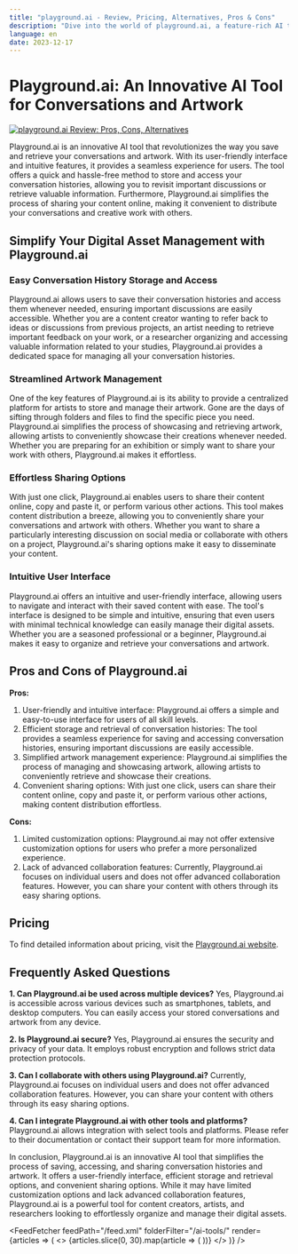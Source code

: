 ```yaml
---
title: "playground.ai - Review, Pricing, Alternatives, Pros & Cons"
description: "Dive into the world of playground.ai, a feature-rich AI tool. Learn about its features, pricing, and how it's making an impact. Don't miss out!"
language: en
date: 2023-12-17
---
```

        
# Playground.ai: An Innovative AI Tool for Conversations and Artwork


<BlogHeader />


[![playground.ai Review: Pros, Cons, Alternatives](/ai-tools/playground.ai.png)](https://playground.ai/)



Playground.ai is an innovative AI tool that revolutionizes the way you save and retrieve your conversations and artwork. With its user-friendly interface and intuitive features, it provides a seamless experience for users. The tool offers a quick and hassle-free method to store and access your conversation histories, allowing you to revisit important discussions or retrieve valuable information. Furthermore, Playground.ai simplifies the process of sharing your content online, making it convenient to distribute your conversations and creative work with others.

## Simplify Your Digital Asset Management with Playground.ai

### Easy Conversation History Storage and Access

Playground.ai allows users to save their conversation histories and access them whenever needed, ensuring important discussions are easily accessible. Whether you are a content creator wanting to refer back to ideas or discussions from previous projects, an artist needing to retrieve important feedback on your work, or a researcher organizing and accessing valuable information related to your studies, Playground.ai provides a dedicated space for managing all your conversation histories.

### Streamlined Artwork Management

One of the key features of Playground.ai is its ability to provide a centralized platform for artists to store and manage their artwork. Gone are the days of sifting through folders and files to find the specific piece you need. Playground.ai simplifies the process of showcasing and retrieving artwork, allowing artists to conveniently showcase their creations whenever needed. Whether you are preparing for an exhibition or simply want to share your work with others, Playground.ai makes it effortless.

### Effortless Sharing Options

With just one click, Playground.ai enables users to share their content online, copy and paste it, or perform various other actions. This tool makes content distribution a breeze, allowing you to conveniently share your conversations and artwork with others. Whether you want to share a particularly interesting discussion on social media or collaborate with others on a project, Playground.ai's sharing options make it easy to disseminate your content.

### Intuitive User Interface

Playground.ai offers an intuitive and user-friendly interface, allowing users to navigate and interact with their saved content with ease. The tool's interface is designed to be simple and intuitive, ensuring that even users with minimal technical knowledge can easily manage their digital assets. Whether you are a seasoned professional or a beginner, Playground.ai makes it easy to organize and retrieve your conversations and artwork.

## Pros and Cons of Playground.ai

**Pros:**
1. User-friendly and intuitive interface: Playground.ai offers a simple and easy-to-use interface for users of all skill levels.
2. Efficient storage and retrieval of conversation histories: The tool provides a seamless experience for saving and accessing conversation histories, ensuring important discussions are easily accessible.
3. Simplified artwork management experience: Playground.ai simplifies the process of managing and showcasing artwork, allowing artists to conveniently retrieve and showcase their creations.
4. Convenient sharing options: With just one click, users can share their content online, copy and paste it, or perform various other actions, making content distribution effortless.

**Cons:**
1. Limited customization options: Playground.ai may not offer extensive customization options for users who prefer a more personalized experience.
2. Lack of advanced collaboration features: Currently, Playground.ai focuses on individual users and does not offer advanced collaboration features. However, you can share your content with others through its easy sharing options.

## Pricing

To find detailed information about pricing, visit the [Playground.ai website](https://playground.ai/).

## Frequently Asked Questions

**1. Can Playground.ai be used across multiple devices?**
Yes, Playground.ai is accessible across various devices such as smartphones, tablets, and desktop computers. You can easily access your stored conversations and artwork from any device.

**2. Is Playground.ai secure?**
Yes, Playground.ai ensures the security and privacy of your data. It employs robust encryption and follows strict data protection protocols.

**3. Can I collaborate with others using Playground.ai?**
Currently, Playground.ai focuses on individual users and does not offer advanced collaboration features. However, you can share your content with others through its easy sharing options.

**4. Can I integrate Playground.ai with other tools and platforms?**
Playground.ai allows integration with select tools and platforms. Please refer to their documentation or contact their support team for more information.

In conclusion, Playground.ai is an innovative AI tool that simplifies the process of saving, accessing, and sharing conversation histories and artwork. It offers a user-friendly interface, efficient storage and retrieval options, and convenient sharing options. While it may have limited customization options and lack advanced collaboration features, Playground.ai is a powerful tool for content creators, artists, and researchers looking to effortlessly organize and manage their digital assets.


<AdComponent />


<FeedFetcher feedPath="/feed.xml" folderFilter="/ai-tools/" render={articles => (
    <>
        <Cards>
            {articles.slice(0, 30).map(article => (
                <Card key={article.link} title={article.title} href={article.link} />
            ))}
        </Cards>
    </>
)} />

